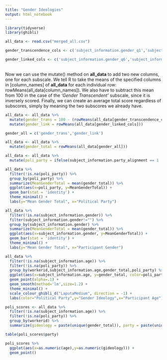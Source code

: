 ```yaml
---
title: "Gender Ideologies"
output: html_notebook
---
```


```r
library(tidyverse)
library(ghibli)
```


```r
all_data <- read.csv("merged_all.csv")
```

```r
gender_transcendence_cols <- c('subject_information.gender_q1','subject_information.gender_q2','subject_information.gender_q3','subject_information.gender_q4','subject_information.gender_q5')

gender_linked_cols <- c('subject_information.gender_q6','subject_information.gender_q7','subject_information.gender_q8','subject_information.gender_q9','subject_information.gender_q10','subject_information.gender_q11','subject_information.gender_q12','subject_information.gender_q13')
```
<br>
Now we can use the mutate() method on <b>all_data</b> to add two new columns, one for each subscale. We tell R to take the means of the specified columns in [column_names] of <b>all_data</b> for each individual row: rowMeans(all_data[column_names]). We also have to subtract this mean from 100 in the case of the <i>'Gender Transcendent'</i> subscale, since it is inversely scored. Finally, we can create an average total score regardless of subscores, simply by meaning the two subscores we already have.

```r
all_data <- all_data %>%
  mutate(gender_trans = 100 - (rowMeans(all_data[gender_transcendence_cols]))) %>%
  mutate(gender_link = rowMeans(all_data[gender_linked_cols])) 

gender_all = c('gender_trans','gender_link')

all_data <- all_data %>%
  mutate(gender_total = rowMeans(all_data[gender_all]))
```

```r
all_data <- all_data %>%
  mutate(poli_party = ifelse(subject_information.party_alignment == 1 | subject_information.party_alignment == 2,'Republican',ifelse(subject_information.party_alignment == 4 | subject_information.party_alignment == 5,'Democrat','Non-Partisan')))
```

```r
all_data %>%
  filter(!is.na(poli_party)) %>%
  group_by(poli_party) %>%
  summarize(MeanGenderTotal = mean(gender_total)) %>%
  ggplot(aes(x=poli_party, y=MeanGenderTotal)) + 
  geom_bar(stat = 'identity') + 
  theme_minimal() + 
  labs(y="Mean Gender Total", x="Political Party")
```

```r
all_data %>%
  filter(!is.na(subject_information.gender)) %>%
  filter(subject_information.gender!="") %>%
  group_by(subject_information.gender) %>%
  summarize(MeanGenderTotal = mean(gender_total)) %>%
  ggplot(aes(x=subject_information.gender, y=MeanGenderTotal)) + 
  geom_bar(stat = 'identity') + 
  theme_minimal() + 
  labs(y="Mean Gender Total", x="Participant Gender")
```


```r
all_data %>%
  filter(!is.na(subject_information.age)) %>%
  filter(!is.na(poli_party)) %>%
  group_by(workerid,subject_information.age,gender_total,poli_party) %>%
  ggplot(aes(x=subject_information.age, y=gender_total, color=poli_party)) + 
  geom_point(alpha=.1) + 
  geom_smooth(method='lm',size=1.2) + 
  theme_minimal() + 
  scale_colour_ghibli_d("LaputaMedium", direction = -1) + 
  labs(color="Political Party",y="Gender Ideology",x="Participant Age")
```



```r
poli_scores <- all_data %>%
  filter(!is.na(subject_information.age)) %>%
  filter(!is.na(poli_party)) %>%
  group_by(workerid) %>%
  summarize(gideology = paste(unique(gender_total)), party = paste(unique(poli_party)), age = paste(unique(subject_information.age)), gender = paste(unique(subject_information.gender)))
```

  
```r
table(poli_scores$party)
```

```r
poli_scores %>%
  ggplot(aes(x=as.numeric(age),y=as.numeric(gideology))) + 
  geom_point()
```

  